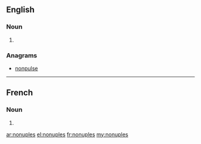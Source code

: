 ==English==

===Noun===
{{head|en|plural}}

# {{plural of|nonuple|lang=en|nocat=1}}

===Anagrams===
* [[nonpulse#English|nonpulse]]

----

==French==

===Noun===
{{head|fr|plural}} {{m-p}}

# {{plural of|nonuple|lang=fr|nocat=1}}

[[ar:nonuples]]
[[el:nonuples]]
[[fr:nonuples]]
[[my:nonuples]]